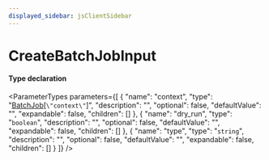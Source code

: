 ```yaml
---
displayed_sidebar: jsClientSidebar
---
```



# CreateBatchJobInput

#### Type declaration

<ParameterTypes parameters={[
  {
    "name": "context",
    "type": "[BatchJob](../classes/internal.BatchJob.mdx)[`\"context\"`]",
    "description": "",
    "optional": false,
    "defaultValue": "",
    "expandable": false,
    "children": []
  },
  {
    "name": "dry_run",
    "type": "`boolean`",
    "description": "",
    "optional": false,
    "defaultValue": "",
    "expandable": false,
    "children": []
  },
  {
    "name": "type",
    "type": "`string`",
    "description": "",
    "optional": false,
    "defaultValue": "",
    "expandable": false,
    "children": []
  }
]} />
